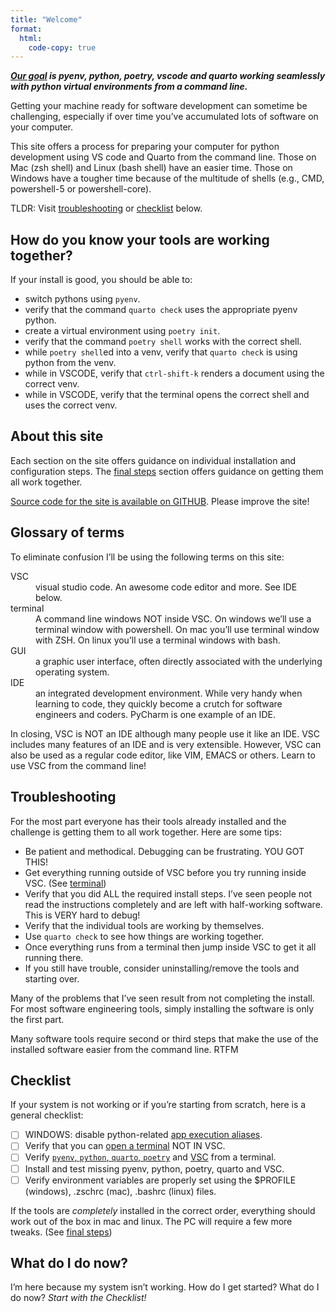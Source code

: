 ```yaml
---
title: "Welcome"
format:
  html:
    code-copy: true
---
```


***[Our goal](goal.qmd) is pyenv, python, poetry, vscode and quarto working seamlessly with python virtual environments from a command line.***

Getting your machine ready for software development can sometime be challenging, especially if over time you've accumulated lots of software on your computer.

This site offers a process for preparing your computer for python development using VS code and Quarto from the command line.  Those on Mac (zsh shell) and Linux (bash shell) have an easier time.  Those on Windows have a tougher time because of the multitude of shells (e.g., CMD, powershell-5 or powershell-core).

TLDR: Visit [troubleshooting](#troubleshooting) or [checklist](#checklist) below.

## How do you know your tools are working together?

If your install is good, you should be able to:

* switch pythons using `pyenv`.
* verify that the command `quarto check` uses the appropriate pyenv python.
* create a virtual environment using `poetry init`.
* verify that the command `poetry shell` works with the correct shell.
* while `poetry shell`ed into a venv, verify that `quarto check` is using python from the venv.
* while in VSCODE, verify that `ctrl-shift-k` renders a document using the correct venv.
* while in VSCODE, verify that the terminal opens the correct shell and uses the correct venv.


## About this site

Each section on the site offers guidance on individual installation and configuration steps.  The [final steps](finalsteps.qmd) section offers guidance on getting them all work together.

[Source code for the site is available on GITHUB](https://github.com/vcu-ssg/ssg-quarto-python-setup).  Please improve the site!

## Glossary of terms

To eliminate confusion I'll be using the following terms on this site:

VSC
: visual studio code. An awesome code editor and more.  See IDE below.

terminal
: A command line windows NOT inside VSC.  On windows we'll use a terminal window with powershell.  On mac you'll use terminal window with ZSH.  On linux you'll use a terminal windows with bash.

GUI
: a graphic user interface, often directly associated with the underlying operating system.

IDE
: an integrated development environment.  While very handy when learning to code, they quickly become a crutch for software engineers and coders.  PyCharm is one example of an IDE.

In closing, VSC is NOT an IDE although many people use it like an IDE.  VSC includes many features of an IDE and is very extensible.
However, VSC can also be used as a regular code editor, like VIM, EMACS or others.  Learn to use VSC from the command line!

## Troubleshooting

For the most part everyone has their tools already installed and the challenge is getting them to all work together.  Here are some tips:

* Be patient and methodical.  Debugging can be frustrating.  YOU GOT THIS!
* Get everything running outside of VSC before you try running inside VSC. (See [terminal](terminals.qmd))
* Verify that you did ALL the required install steps.  I've seen people not read the instructions completely and are left with half-working software.  This is VERY hard to debug!
* Verify that the individual tools are working by themselves.
* Use `quarto check` to see how things are working together.
* Once everything runs from a terminal then jump inside VSC to get it all running there.
* If you still have trouble, consider uninstalling/remove the tools and starting over.

Many of the problems that I've seen result from not completing the install.  For most software engineering tools, simply installing the software is only the first part.

Many software tools require second or third steps that make the use of the installed software easier from the command line.  RTFM

## Checklist

If your system is not working or if you're starting from scratch, here is a general checklist:

- [ ] WINDOWS: disable python-related [app execution aliases](prework.qmd).
- [ ] Verify that you can [open a terminal](terminals.qmd) NOT IN VSC.
- [ ] Verify [`pyenv`, `python`, `quarto`, `poetry`](software.qmd) and [VSC](vscode.qmd) from a terminal.
- [ ] Install and test missing pyenv, python, poetry, quarto and VSC.
- [ ] Verify environment variables are properly set using the $PROFILE (windows), .zschrc (mac), .bashrc (linux) files.

If the tools are *completely* installed in the correct order, everything should work out of the box in mac and linux.  The PC will require a few more tweaks.  (See [final steps](finalsteps.qmd))


## What do I do now?

I'm here because my system isn't working. How do I get started? What do I do now? *Start with the Checklist!*
